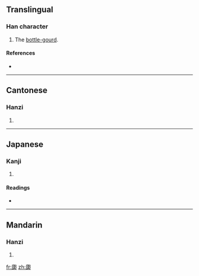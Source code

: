 ==Translingual==

===Han character===
{{Han char|rn=97|rad=瓜|as=05|sn=10|four=7723<sub>0</sub>|canj=竹人心口山 (HOPRU)}}

# The [[bottle-gourd]].

====References====
* {{Han ref|kx=0746.120|dkj=21384|dj=1154.240|hdz=42655.050|uh=74DF|ud=29919|bh=D2BD|bd=53949}}

----

==Cantonese==

===Hanzi===
{{yue-hanzi|jyut=|y=paau4}}

# {{defn|Cantonese}}

----

==Japanese==

===Kanji===
{{ja-kanji|grade=|rs=瓜05}}

# {{defn|Japanese}}

====Readings====
* {{ja-readings|on=[[はく]] (haku), [[ばく]] (baku), [[ほう]] (hō), [[びょう]] (byō)|kun=|nanori=}}

----

==Mandarin==

===Hanzi===
{{cmn-hanzi|pin=[[báo]] ([[bao2]])|wg=pao<sup>2</sup>}}

# {{defn|Mandarin}}

[[fr:瓟]]
[[zh:瓟]]
